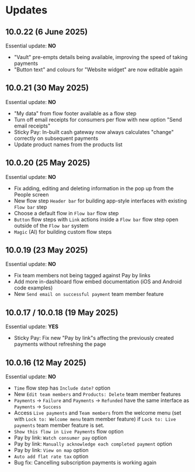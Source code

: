 # Updates

## 10.0.22 (6 June 2025)

Essential update: **NO**

 - "Vault" pre-empts details being available, improving the speed of taking payments
 - "Button text" and colours for "Website widget" are now editable again

## 10.0.21 (30 May 2025)

Essential update: **NO**

 - "My data" from flow footer available as a flow step
 - Turn off email receipts for consumers per flow with new option "Send email receipts"
 - Sticky Pay: In-built cash gateway now always calculates "change" correctly on subsequent payments
 - Update product names from the products list

## 10.0.20 (25 May 2025)

Essential update: **NO**

 - Fix adding, editing and deleting information in the pop up from the People screen
 - New flow step `Header bar` for building app-style interfaces with existing `Flow bar` step
 - Choose a default flow in `Flow bar` flow step
 - `Button` flow steps with `Link` actions inside a `Flow bar` flow step open outside of the `Flow bar` system
 - `Magic` (AI) for building custom flow steps

## 10.0.19 (23 May 2025)

Essential update: **NO**

 - Fix team members not being tagged against Pay by links
 - Add more in-dashboard flow embed documentation (iOS and Android code examples)
 - New `Send email on successful payment` team member feature

## 10.0.17 / 10.0.18 (19 May 2025)

Essential update: **YES**

 - Sticky Pay: Fix new "Pay by link"s affecting the previously created payments without refreshing the page

## 10.0.16 (12 May 2025)

Essential update: **NO**

 - `Time` flow step has `Include date?` option
 - New `Edit team members` and `Products: Delete` team member features
 - `Payments` → `Failure` and `Payments` → `Refunded` have the same interface as `Payments` → `Success`
 - Access `Live payments` and `Team members` from the welcome menu (set with `Lock to: Welcome menu` team member feature) if `Lock to: Live payments` team member feature is set.
 - `Show this flow in Live Payments` flow option
 - Pay by link: `Watch consumer pay` option
 - Pay by link: `Manually acknowledge each completed payment` option
 - Pay by link: `View on map` option
 - `Auto add flat rate tax` option
 - Bug fix: Cancelling subscription payments is working again
